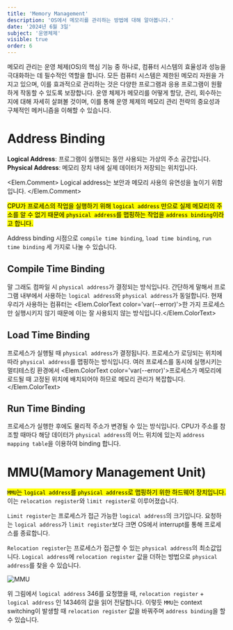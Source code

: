 ```yaml
---
title: 'Memory Management'
description: 'OS에서 메모리를 관리하는 방법에 대해 알아봅니다.'
date: '2024년 6월 3일'
subject: '운영체제'
visible: true
order: 6
---
```



메모리 관리는 운영 체제(OS)의 핵심 기능 중 하나로, 컴퓨터 시스템의 효율성과 성능을 극대화하는 데 필수적인 역할을 합니다.
모든 컴퓨터 시스템은 제한된 메모리 자원을 가지고 있으며, 이를 효과적으로 관리하는 것은 다양한 프로그램과 응용 프로그램이 원활하게 작동할 수 있도록 보장합니다.
운영 체제가 메모리를 어떻게 할당, 관리, 회수하는지에 대해 자세히 살펴볼 것이며, 이를 통해 운영 체제의 메모리 관리 전략의 중요성과 구체적인 메커니즘을 이해할 수 있습니다.

# Address Binding

**Logical Address**: 프로그램이 실행되는 동안 사용되는 가상의 주소 공간입니다.   
**Physical Address**: 메모리 장치 내에 실제 데이터가 저장되는 위치입니다.

<Elem.Comment>
Logical address는 보안과 메모리 사용의 유연성을 높이기 위함입니다.
</Elem.Comment>

<mark>CPU가 프로세스의 작업을 실행하기 위해 `logical address` 만으로 실제 메모리의 주소를 알 수 없기 때문에 `physical address`를 맵핑하는 작업을 `address binding`이라고 합니다.</mark>

Address binding 시점으로 `compile time binding`, `load time binding`, `run time binding` 세 가지로 나눌 수 있습니다.

## Compile Time Binding

말 그래도 컴파일 시 `physical address`가 결정되는 방식입니다.
간단하게 말해서 프로그램 내부에서 사용하는 `logical address`와 `physical address`가 동일합니다.
현재 우리가 사용하는 컴퓨터는 <Elem.ColorText color='var(--error)'>한 가지 프로세스만 실행시키지 않기 때문에 이는 잘 사용되지 않는 방식입니다.</Elem.ColorText>

## Load Time Binding

프로세스가 실행될 때 `physical address`가 결정됩니다.
프로세스가 로딩되는 위치에 따라 `physical address`를 맵핑하는 방식입니다.
여러 프로세스를 동시에 실행시키는 멀티테스킹 환경에서 <Elem.ColorText color='var(--error)'>프로세스가 메모리에 로드될 때 고정된 위치에 배치되어야 하므로 메모리 관리가 복잡합니다.</Elem.ColorText>

## Run Time Binding

프로세스가 실행한 후에도 물리적 주소가 변경될 수 있는 방식입니다.
CPU가 주소를 참조할 때마다 해당 데이터가 `physical address`의 어느 위치에 있는지 `address mapping table`을 이용하여 binding 합니다.

# MMU(Mamory Management Unit)

<mark>`MMU`는 `logical address`를 `physical address`로 맵핑하기 위한 하드웨어 장치입니다.</mark>
이는 `relocation register`와 `limit register`로 이루어졌습니다.

`Limit register`는 프로세스가 접근 가능한 `logical address`의 크기입니다.
요청하는 `logical address`가 `limit register`보다 크면 OS에서 interrupt를 통해 프로세스를 종료합니다.

`Relocation register`는 프로세스가 접근할 수 있는 `physical address`의 최소값입니다.
`Logical address`에 `relocation register` 값을 더하는 방법으로 `physical address`를 찾을 수 있습니다.

![MMU](mmu.png)

위 그림에서 `logical address` 346를 요청했을 때, `relocation register` + `logical address` 인 14346의 값을 읽어 전달합니다.
이렇듯 `MMU`는 context switching이 발생할 때 `relocation register` 값을 바꿔주며 `address binding`을 할 수 있습니다.